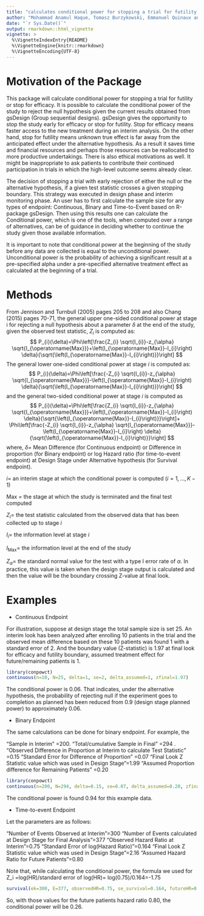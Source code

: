 ```yaml
---
title: "calculates conditional power for stopping a trial for futility or stop for efficacy"
author: "Mohammad Anamul Haque, Tomasz Burzykowski, Emmanuel Quinaux and Nahid Sultana."
date: "`r Sys.Date()`"
output: rmarkdown::html_vignette
vignette: >
  %\VignetteIndexEntry{README}
  %\VignetteEngine{knitr::rmarkdown}
  %\VignetteEncoding{UTF-8}
---
```




# Motivation of the Package
This package will calculate conditional power for stopping a trial for futility or stop for efficacy. It is possible to calculate the conditional power of the study to reject the null hypothesis given the current results obtained from gsDesign (Group sequential designs). gsDesign gives the opportunity to stop the study early for efficacy or stop for futility. Stop for efficacy means faster access to the new treatment during an interim analysis. On the other hand, stop for futility means unknown true effect is far away from the anticipated effect under the alternative hypothesis. As a result it saves time and financial resources and perhaps those resources can be reallocated to more productive undertakings. There is also ethical motivations as well. It might be inappropriate to ask patients to contribute their continued participation in trials in which the high-level outcome seems already clear. 

The decision of stopping a trial with early rejection of either the null or the alternative hypothesis, if a given test statistic crosses a given stopping boundary. This strategy was executed in design phase and interim monitoring phase. An user has to first calculate the sample size for any types of endpoint: Continuous, Binary and Time-to-Event based on R-package gsDesign. Then using this results one can calculate the Conditional power, which is one of the tools, when computed over a range of alternatives, can be of guidance in
deciding whether to continue the study given those available information. 

It is important to note that conditional power at the beginning of the study before any data are collected is equal to the unconditional power. Unconditional power is the probability of achieving a significant result at a pre-specified alpha under a pre-specified alternative treatment effect as calculated at the beginning of a trial.

# Methods

From Jennison and Turnbull (2005) pages 205 to 208 and also Chang (2015) pages 70-71, the general upper one-sided conditional power at stage i for rejecting a null hypothesis about a parameter $\delta$ at the end of the study, given the observed test statistic, $Z_{i}$
is computed as:
$$
P_{i}(\delta)=\Phi\left[\frac{Z_{i} \sqrt{I_{i}}-z_{\alpha} \sqrt{I_{\operatorname{Max}}}+\left(I_{\operatorname{Max}}-I_{i}\right) \delta}{\sqrt{\left(I_{\operatorname{Max}}-I_{i}\right)}}\right]
$$
The general lower one-sided conditional power at stage $i$ is computed as:
$$
P_{i}(\delta)=\Phi\left[\frac{-Z_{i} \sqrt{I_{i}}-z_{\alpha} \sqrt{I_{\operatorname{Max}}}-\left(I_{\operatorname{Max}}-I_{i}\right) \delta}{\sqrt{\left(I_{\operatorname{Max}}-I_{i}\right)}}\right]
$$
and the general two-sided conditional power at stage $i$ is computed as
$$
P_{i}(\delta)=\Phi\left[\frac{Z_{i} \sqrt{I_{i}}-z_{\alpha} \sqrt{I_{\operatorname{Max}}}+\left(I_{\operatorname{Max}}-I_{i}\right) \delta}{\sqrt{\left(I_{\operatorname{Max}}-I_{i}\right)}}\right]+ \Phi\left[\frac{-Z_{i} \sqrt{I_{i}}-z_{\alpha} \sqrt{I_{\operatorname{Max}}}-\left(I_{\operatorname{Max}}-I_{i}\right) \delta}{\sqrt{\left(I_{\operatorname{Max}}-I_{i}\right)}}\right]
$$
where, $\delta=$ Mean Difference (for Continuous endpoint) or Difference in proportion (for Binary endpoint) or
log Hazard ratio (for time-to-event endpoint) at Design Stage under Alternative hypothesis (for Survival endpoint).

$i=$ an interim stage at which the conditional power is computed $(i=1, \ldots, K-1)$

Max = the stage at which the study is terminated and the final test computed

$Z_{i}=$ the test statistic calculated from the observed data that has been collected up
to stage $i$

$I_{i}=$ the information level at stage $i$

$I_{\operatorname{Max}}=$ the information level at the end of the study

$Z_{\alpha}=$ the standard normal value for the test with a type I error rate of $\alpha .$ In practice, this value is taken when the design stage output is calculated and then the value will be the boundary crossing Z-value at final look.

# Examples


- Continuous Endpoint

For illustration, suppose at design stage the total sample size is set 25. An interim
look has been analyzed after enrolling 10 patients in the trial and the observed mean
difference based on these 10 patients was found 1 with a standard error of 2. And the boundary value (Z-statistic) is 1.97 at final look
for efficacy and futility boundary, assumed treatment effect for future/remaining patients is 1.

```r
library(conpowct)
continuous(n=10, N=25, delta=1, se=2, delta_assumed=1, zfinal=1.97)
```
The conditional power is 0.06. That indicates, under the alternative hypothesis, the probability of rejecting null if the experiment goes to completion as planned has been reduced from 0.9 (design stage planned power) to approximately 0.06.

- Binary Endpoint

The same calculations can be done for binary endpoint. For example, the 

"Sample in Interim" =200.
"Total/cumulative Sample in Final" =294 .
"Observed Difference in Proportion at Interim to calculate Test Statistic" =0.15
"Standard Error for Difference of Proportion" =0.07
"Final Look Z Statistic value which was used in Design Stage "=1.99
"Assumed Proportion difference for Remaining Patients" =0.20


```r
library(conpowct)
continuous(n=200, N=294, delta=0.15, se=0.07, delta_assumed=0.20, zfinal=1.99)

```
The conditional power is found 0.94 for this example data.

- Time-to-event Endpoint

Let the parameters are as follows:

"Number of Events Observed at Interim"=300
"Number of Events calculated at Design Stage for Final Analysis"=377
"Observed Hazard Ratio at Interim"=0.75
"Standard Error of log(Hazard Ratio)"=0.164
"Final Look Z Statistic value which was used in Design Stage"=2.16
"Assumed Hazard Ratio for Future Patients"=0.80

Note that, while calculating the conditional power, the formula we used for Z_i =log(HR)/standard error of log(HR)= log(0.75)/0.164=-1.75

```r
survival(ek=300, E=377, observedHR=0.75, se_survival=0.164, futureHR=0.80, zfinalsurv=2.16)
```
So, with those values for the future patients hazard ratio 0.80, the conditional power will be 0.26.
